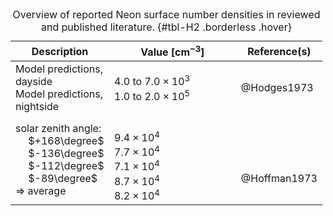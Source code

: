 +----------------------------------+--------------------------------------------------+---------------+
| Description                      | Value $\left[\si{\centi\metre\tothe{-3}}\right]$ | Reference(s)  |
+==================================+==================================================+===============+
| Model predictions, dayside </br> | $4.0 \text{ to } 7.0 \times 10^3$ </br>          | @Hodges1973   |
| Model predictions, nightside     | $1.0 \text{ to } 2.0 \times 10^5$                |               |
+----------------------------------+--------------------------------------------------+---------------+
| solar zenith angle: </br>        | </br>                                            | </br>         |
| &emsp; $+168\degree$ </br>       | $9.4 \times 10^4$ </br>                          | </br>         |
| &emsp; $-136\degree$ </br>       | $7.7 \times 10^4$ </br>                          | </br>         |
| &emsp; $-112\degree$ </br>       | $7.1 \times 10^4$ </br>                          | @Hoffman1973  |
| &emsp; $-89\degree$ </br>        | $8.7 \times 10^4$ </br>                          |               |
| $\Rightarrow$ average            | $8.2 \times 10^4$ </br>                          |               |
+----------------------------------+--------------------------------------------------+---------------+


: Overview of reported Neon surface number densities in reviewed and published literature. {#tbl-H2 .borderless .hover}


